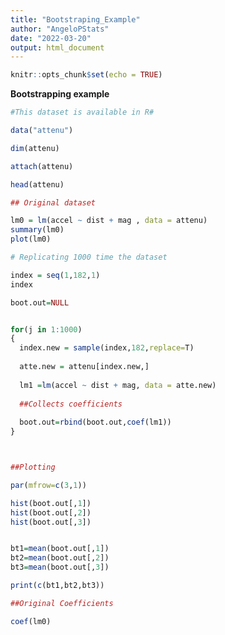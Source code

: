 ---
title: "Bootstraping_Example"
author: "AngeloPStats"
date: "2022-03-20"
output: html_document
---

```{r setup, include=FALSE}
knitr::opts_chunk$set(echo = TRUE)
```

**Bootstrapping example**

```{r warning=FALSE}
#This dataset is available in R#

data("attenu")

dim(attenu)

attach(attenu)

head(attenu)

```



```{r warning=FALSE}

## Original dataset

lm0 = lm(accel ~ dist + mag , data = attenu)
summary(lm0)
plot(lm0)

# Replicating 1000 time the dataset 

index = seq(1,182,1)
index

boot.out=NULL


for(j in 1:1000)
{
  index.new = sample(index,182,replace=T)
  
  atte.new = attenu[index.new,]
  
  lm1 =lm(accel ~ dist + mag, data = atte.new)
  
  ##Collects coefficients
  
  boot.out=rbind(boot.out,coef(lm1))
}



##Plotting 

par(mfrow=c(3,1))

hist(boot.out[,1])
hist(boot.out[,2])
hist(boot.out[,3])


bt1=mean(boot.out[,1])
bt2=mean(boot.out[,2])
bt3=mean(boot.out[,3])

print(c(bt1,bt2,bt3))

##Original Coefficients

coef(lm0)

```

